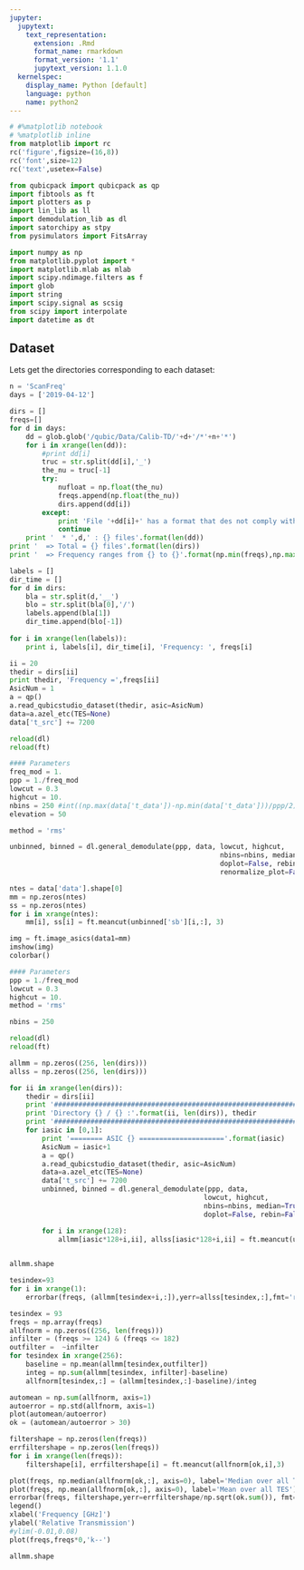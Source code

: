 ```yaml
---
jupyter:
  jupytext:
    text_representation:
      extension: .Rmd
      format_name: rmarkdown
      format_version: '1.1'
      jupytext_version: 1.1.0
  kernelspec:
    display_name: Python [default]
    language: python
    name: python2
---
```


```python
# #%matplotlib notebook
# %matplotlib inline
from matplotlib import rc
rc('figure',figsize=(16,8))
rc('font',size=12)
rc('text',usetex=False)

from qubicpack import qubicpack as qp
import fibtools as ft
import plotters as p
import lin_lib as ll
import demodulation_lib as dl
import satorchipy as stpy
from pysimulators import FitsArray

import numpy as np
from matplotlib.pyplot import *
import matplotlib.mlab as mlab
import scipy.ndimage.filters as f
import glob
import string
import scipy.signal as scsig
from scipy import interpolate
import datetime as dt

```

## Dataset
Lets get the directories corresponding to each dataset:

```python
n = 'ScanFreq'
days = ['2019-04-12']

dirs = []
freqs=[]
for d in days:
    dd = glob.glob('/qubic/Data/Calib-TD/'+d+'/*'+n+'*')
    for i in xrange(len(dd)): 
        #print dd[i]
        truc = str.split(dd[i],'_')
        the_nu = truc[-1]
        try:
            nufloat = np.float(the_nu)
            freqs.append(np.float(the_nu))
            dirs.append(dd[i])
        except:
            print 'File '+dd[i]+' has a format that des not comply with expectations => rejected'
            continue
    print '  * ',d,' : {} files'.format(len(dd))
print '  => Total = {} files'.format(len(dirs))
print '  => Frequency ranges from {} to {}'.format(np.min(freqs),np.max(freqs))

```

```python
labels = []
dir_time = []
for d in dirs:
    bla = str.split(d,'__')
    blo = str.split(bla[0],'/')
    labels.append(bla[1])
    dir_time.append(blo[-1])
    
for i in xrange(len(labels)): 
    print i, labels[i], dir_time[i], 'Frequency: ', freqs[i]

```

```python
ii = 20
thedir = dirs[ii]
print thedir, 'Frequency =',freqs[ii]
AsicNum = 1
a = qp()
a.read_qubicstudio_dataset(thedir, asic=AsicNum)
data=a.azel_etc(TES=None)
data['t_src'] += 7200

```

```python
reload(dl)
reload(ft)

#### Parameters
freq_mod = 1.
ppp = 1./freq_mod
lowcut = 0.3
highcut = 10.
nbins = 250 #int((np.max(data['t_data'])-np.min(data['t_data']))/ppp/2)
elevation = 50

method = 'rms'

unbinned, binned = dl.general_demodulate(ppp, data, lowcut, highcut,
                                                    nbins=nbins, median=True, method=method, 
                                                    doplot=False, rebin=False, 
                                                    renormalize_plot=False, verbose=True)

ntes = data['data'].shape[0]
mm = np.zeros(ntes)
ss = np.zeros(ntes)
for i in xrange(ntes):
    mm[i], ss[i] = ft.meancut(unbinned['sb'][i,:], 3)

img = ft.image_asics(data1=mm)
imshow(img)
colorbar()
```

```python
#### Parameters
ppp = 1./freq_mod
lowcut = 0.3
highcut = 10.
method = 'rms'

nbins = 250

reload(dl)
reload(ft)

allmm = np.zeros((256, len(dirs)))
allss = np.zeros((256, len(dirs)))

for ii in xrange(len(dirs)):
    thedir = dirs[ii]
    print '##############################################################'
    print 'Directory {} / {} :'.format(ii, len(dirs)), thedir
    print '##############################################################'
    for iasic in [0,1]:
        print '======== ASIC {} ====================='.format(iasic)
        AsicNum = iasic+1
        a = qp()
        a.read_qubicstudio_dataset(thedir, asic=AsicNum)
        data=a.azel_etc(TES=None)
        data['t_src'] += 7200
        unbinned, binned = dl.general_demodulate(ppp, data, 
                                                lowcut, highcut,
                                                nbins=nbins, median=True, method=method, 
                                                doplot=False, rebin=False, verbose=False)

        for i in xrange(128):
            allmm[iasic*128+i,ii], allss[iasic*128+i,ii] = ft.meancut(unbinned['sb'][i,:], 3)
    

```

```python
allmm.shape
```

```python
tesindex=93
for i in xrange(1):
    errorbar(freqs, (allmm[tesindex+i,:]),yerr=allss[tesindex,:],fmt='ro-')

```

```python
tesindex = 93
freqs = np.array(freqs)
allfnorm = np.zeros((256, len(freqs)))
infilter = (freqs >= 124) & (freqs <= 182)
outfilter =  ~infilter
for tesindex in xrange(256):
    baseline = np.mean(allmm[tesindex,outfilter])
    integ = np.sum(allmm[tesindex, infilter]-baseline)
    allfnorm[tesindex,:] = (allmm[tesindex,:]-baseline)/integ

automean = np.sum(allfnorm, axis=1)
autoerror = np.std(allfnorm, axis=1)    
plot(automean/autoerror)
ok = (automean/autoerror > 30)

filtershape = np.zeros(len(freqs))
errfiltershape = np.zeros(len(freqs))
for i in xrange(len(freqs)):
    filtershape[i], errfiltershape[i] = ft.meancut(allfnorm[ok,i],3)
```

```python
plot(freqs, np.median(allfnorm[ok,:], axis=0), label='Median over all TES')
plot(freqs, np.mean(allfnorm[ok,:], axis=0), label='Mean over all TES')
errorbar(freqs, filtershape,yerr=errfiltershape/np.sqrt(ok.sum()), fmt='ro-', label='$3\sigma$ Clipped mean over all TES')
legend()
xlabel('Frequency [GHz]')
ylabel('Relative Transmission')
#ylim(-0.01,0.08)
plot(freqs,freqs*0,'k--')
```

```python
allmm.shape
```

```python

```
